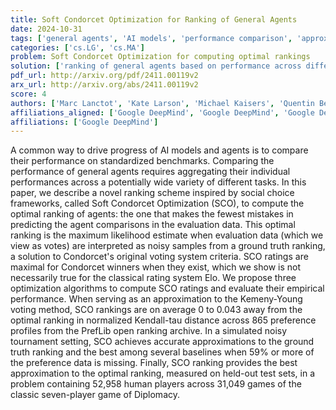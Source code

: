 ```yaml
---
title: Soft Condorcet Optimization for Ranking of General Agents
date: 2024-10-31
tags: ['general agents', 'AI models', 'performance comparison', 'approximation to optimal ranking', "Condorcet's voting system", 'optimization algorithms', 'tournament setting', 'Kemeny-Young voting method', 'preference profiles', 'ranking scheme', 'Soft Condorcet Optimization']
categories: ['cs.LG', 'cs.MA']
problem: Soft Condorcet Optimization for computing optimal rankings
solution: ['ranking of general agents based on performance across different tasks']
pdf_url: http://arxiv.org/pdf/2411.00119v2
arx_url: http://arxiv.org/abs/2411.00119v2
score: 4
authors: ['Marc Lanctot', 'Kate Larson', 'Michael Kaisers', 'Quentin Berthet', 'Ian Gemp', 'Manfred Diaz', 'Roberto-Rafael Maura-Rivero', 'Yoram Bachrach', 'Anna Koop', 'Doina Precup']
affiliations_aligned: ['Google DeepMind', 'Google DeepMind', 'Google DeepMind', 'Google DeepMind', 'Google DeepMind', 'Google DeepMind', 'Google DeepMind', 'Google DeepMind', 'Google DeepMind', 'Google DeepMind']
affiliations: ['Google DeepMind']
---
```



A common way to drive progress of AI models and agents is to compare their performance on standardized benchmarks. Comparing the performance of general agents requires aggregating their individual performances across a potentially wide variety of different tasks. In this paper, we describe a novel ranking scheme inspired by social choice frameworks, called Soft Condorcet Optimization (SCO), to compute the optimal ranking of agents: the one that makes the fewest mistakes in predicting the agent comparisons in the evaluation data. This optimal ranking is the maximum likelihood estimate when evaluation data (which we view as votes) are interpreted as noisy samples from a ground truth ranking, a solution to Condorcet's original voting system criteria. SCO ratings are maximal for Condorcet winners when they exist, which we show is not necessarily true for the classical rating system Elo. We propose three optimization algorithms to compute SCO ratings and evaluate their empirical performance. When serving as an approximation to the Kemeny-Young voting method, SCO rankings are on average 0 to 0.043 away from the optimal ranking in normalized Kendall-tau distance across 865 preference profiles from the PrefLib open ranking archive. In a simulated noisy tournament setting, SCO achieves accurate approximations to the ground truth ranking and the best among several baselines when 59\% or more of the preference data is missing. Finally, SCO ranking provides the best approximation to the optimal ranking, measured on held-out test sets, in a problem containing 52,958 human players across 31,049 games of the classic seven-player game of Diplomacy.